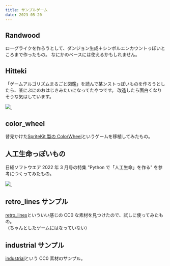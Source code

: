 ```yaml
---
title: サンプルゲーム
date: 2023-05-20
---
```



<ExampleLayout title={frontmatter.title} date={frontmatter.date} noDemo bodyClass="games">

## Randwood

ローグライクを作ろうとして、ダンジョン生成＋シンボルエンカウントっぽいところまで作ったもの。
なにかのベースには使えるかもしれません。

<DocLink document="https://randwood.pages.dev/" label="デモ" />
<DocLink document="https://github.com/tnantoka/randwood" label="ソースコード" />

## Hitteki

「ゲームアルゴリズムまるごと図鑑」を読んで某ンストっぽいものを作ろうとしたら、某にぷにのおはじきみたいになってたやつです。
改造したら面白くなりそうな気はしています。

<div class="mb-4">
  <a
    href="https://www.amazon.co.jp/7%E5%A4%A7%E3%82%B2%E3%83%BC%E3%83%A0%E3%81%AE%E4%BD%9C%E3%82%8A%E6%96%B9%E3%82%92%E5%AE%8C%E5%85%A8%E3%83%9E%E3%82%B9%E3%82%BF%E3%83%BC-%E3%82%B2%E3%83%BC%E3%83%A0%E3%82%A2%E3%83%AB%E3%82%B4%E3%83%AA%E3%82%BA%E3%83%A0%E3%81%BE%E3%82%8B%E3%81%94%E3%81%A8%E5%9B%B3%E9%91%91-%E5%BB%A3%E7%80%AC-%E8%B1%AA/dp/4297126095?&linkCode=li3&tag=flutter-flame-22&linkId=1e1ede8368faab6fc6cc8d54a1201f60&language=ja_JP&ref_=as_li_ss_il"
    target="_blank"
  >
    <img
      border="0"
      src="//ws-fe.amazon-adsystem.com/widgets/q?_encoding=UTF8&ASIN=4297126095&Format=_SL250_&ID=AsinImage&MarketPlace=JP&ServiceVersion=20070822&WS=1&tag=flutter-flame-22&language=ja_JP"
    />
  </a>
  <img
    src="https://ir-jp.amazon-adsystem.com/e/ir?t=flutter-flame-22&language=ja_JP&l=li3&o=9&a=4297126095"
    width="1"
    height="1"
    border="0"
    alt=""
    style="border:none !important; margin:0px !important;"
  />
</div>

<DocLink document="https://hitteki.pages.dev/" label="デモ" />
<DocLink document="https://github.com/tnantoka/hitteki" label="ソースコード" />

## color_wheel

昔見かけた[SpriteKit 製の ColorWheel](https://github.com/AngelaRucci/ColorWheel)というゲームを移植してみたもの。

<DocLink document="https://color-wheel-acc.pages.dev/" label="デモ" />
<DocLink
  document="https://github.com/tnantoka/color_wheel"
  label="ソースコード"
/>

## 人工生命っぽいもの

日経ソフトウエア 2022 年 3 月号の特集 "Python で「人工生命」を作る" を参考につくってみたもの。

<div class="mb-4">
  <a
    href="https://www.amazon.co.jp/%E6%97%A5%E7%B5%8C%E3%82%BD%E3%83%95%E3%83%88%E3%82%A6%E3%82%A8%E3%82%A2-2022%E5%B9%B43%E6%9C%88%E5%8F%B7-%E9%9B%91%E8%AA%8C-ebook/dp/B09QRJ3GQC?_encoding=UTF8&qid=1684070280&sr=8-1&linkCode=li2&tag=flutter-flame-22&linkId=03017aba56ade0b4f61838a2cd7277a3&language=ja_JP&ref_=as_li_ss_il"
    target="_blank"
  >
    <img
      border="0"
      src="//ws-fe.amazon-adsystem.com/widgets/q?_encoding=UTF8&ASIN=B09QRJ3GQC&Format=_SL160_&ID=AsinImage&MarketPlace=JP&ServiceVersion=20070822&WS=1&tag=flutter-flame-22&language=ja_JP"
    />
  </a>
  <img
    src="https://ir-jp.amazon-adsystem.com/e/ir?t=flutter-flame-22&language=ja_JP&l=li2&o=9&a=B09QRJ3GQC"
    width="1"
    height="1"
    border="0"
    alt=""
    style="border:none !important; margin:0px !important;"
  />
</div>

<DocLink document="https://flal.pages.dev/" label="デモ" />
<DocLink document="https://github.com/tnantoka/flal" label="ソースコード" />

## retro_lines サンプル

[retro_lines](https://v3x3d.itch.io/retro-lines)といういい感じの CC0 な素材を見つけたので、試しに使ってみたもの。  
（ちゃんとしたゲームにはなっていない）

<DocLink document="https://retro-lines.pages.dev/" label="デモ" />
<DocLink
  document="https://github.com/tnantoka/retro_lines"
  label="ソースコード"
/>

## industrial サンプル

[industrial](https://0x72.itch.io/16x16-industrial-tileset)という CC0 素材のサンプル。

<DocLink document="https://industrial.pages.dev/" label="デモ" />
<DocLink
  document="https://github.com/tnantoka/industrial"
  label="ソースコード"
/>

</ExampleLayout>
